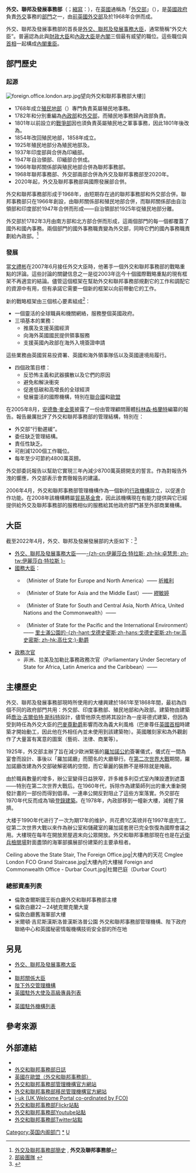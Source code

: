 {{NoteTA
|G1= PP
|G2= PoliticiansUK
|G3=UK Government
|G4=IT
|1 = zh-hans:外交、联邦和发展事务; zh-tw:外交、國協及發展事務; zh-hk:外交、聯邦及發展事務;
|2 = zh-hans:联邦; zh-tw:國協; zh-hk:聯邦;
|3 = zh-hans:帕墨斯特; zh-hk:巴麥尊;
|4=zh-cn:可持续发展; zh-hk:可持續發展; zh-tw:永續發展;
}}
{{Infobox Government agency
|agency_name     = 外交、聯邦及發展事務部
|jurisdiction    = {{UK}}
|nativename      = {{lang|en|Foreign, Commonwealth and Development Office}}
|nativename_a    = 
|nativename_r    = 
|logo            =
|logo_width      =
|logo_caption    = 外交、聯邦及發展事務部標誌
|picture         = Foreign & Commonwealth Office main building.jpg
|picture_width   = 
|picture_caption = 從[[白廳|白廳]]望向外交、聯邦及發展事務部大樓
|formed          = 1968年
|preceding1      = 
|preceding2      = 
|dissolved       = 
|superseding     = 
|headquarters    = {{ENG}}[[倫敦|倫敦]][[西敏市|西敏市]]查爾斯國王街
|coordinates     = {{coord|51|30|11|N|0|07|40|W|type:landmark|display=inline,title}}
|employees       = 
|budget          = [[£|£]]29.77億（2020-2021年）
|chief1          = [[卓慧思|卓慧思]]
|chief1_title    = [[外交、聯邦及發展事務大臣|外交、聯邦及發展事務大臣]]
|chief2          = {{le|菲臘·巴頓|Philip Barton|菲臘·巴頓爵士}}
|chief2_title    = {{le|外交事務常务次官|Permanent Under-Secretary of State for Foreign Affairs}}
|parent_agency   = 
|child1_agency   = FCDO服務
|child2_agency   = 
|website         = {{url|https://www.gov.uk/government/organisations/foreign-commonwealth-development-office|外交、聯邦及發展事務部網站}}
|footnotes       = 
}}
'''外交、聯邦及發展事務部'''（{{lang-en|Foreign, Commonwealth and Development Office}}；[[縮寫|縮寫]]：{{lang|en|FCDO}}），在[[英國|英國]]通稱為「[[外交部|外交部]]」（{{lang|en|Foreign Office}}），是[[英國政府|英國政府]]負責[[外交|外交]]事務的[[英國政府部門|部門]]之一，由[[英國外交部|前英國外交部]]及{{link-en|聯邦事務大臣|Secretary of State for Commonwealth Affairs|英聯邦事務部}}於1968年合併而成。

外交、聯邦及發展事務部的首長是[[外交、聯邦及發展事務大臣|外交、聯邦及發展事務大臣]]，通常簡稱“外交大臣”。普遍認為此與[[財政大臣_(英國)|財政大臣]]和[[內政大臣|內政大臣]]是[[英國內閣|內閣]]三個最有威望的職位。這些職位與[[英國首相|首相]]一起構成[[內閣重臣|內閣重臣]]。

== 部門歷史 ==
=== 起源 ===
[[File:foreign.office.london.arp.jpg|thumb]]望向外交和聯邦事務部大樓]]
* 1768年成立[[殖民地部|殖民地部]]（{{lang|en|Colonial Office}}）專門負責英屬殖民地事務。
* 1782年{{Link-en|英國南方部|Southern Department|南方部}}和{{Link-en|英國北方部|Northern Department|北方部}}分別重編為[[英國內政部|內政部]]和[[英國外交部|外交部]]，而殖民地事務歸內政部負責。
* 1801年以前設立的[[英國戰爭部|戰爭部]]因也須負責英屬殖民地之軍事事務，因此1801年後改為{{Link-en|英國戰爭及殖民地部|War and Colonial Office|戰爭及殖民地部}}。
* 1854年改回殖民地部，1858年成立{{Link-en|英國印度部|India Office|印度部}}。
* 1925年殖民地部分為殖民地部及{{Link-en|英國自治領部|Dominions Office|自治領部}}。
* 1937年印度部與{{Link-en|英國緬甸部|Burma Office|緬甸部}}合併為印緬部。
* 1947年自治領部、印緬部合併成{{Link-en|英國國協關係部|Commonwealth Relations Office|聯邦關係部}}。
* 1966年聯邦關係部與殖民地部合併為聯邦事務部。
* 1968年聯邦事務部、外交部兩部合併為外交及聯邦事務部至2020年。
* 2020年起，外交及聯邦事務部與國際發展部合併。
外交和聯邦事務部形成于1968年，由短期存在過的聯邦事務部和外交部合併。聯邦事務部只在1966年創設，由聯邦關係部和殖民地部合併，而聯邦關係部由自治領部和印度部於1947年合併而形成——自治領部於1925年從殖民地部分離。

外交部於1782年3月由南方部和北方部合併而形成，這兩個部門的每一個都覆蓋了國外和國內事務。兩個部門的國外事務職責變為外交部，同時它們的國內事務職責劃給內政部。<ref>[http://www.fco.gov.uk/en/about-the-fco/history-and-buildings/a-brief-history-fco/ 外交及聯邦事務部簡史] {{webarchive|url=https://web.archive.org/web/20080516232053/http://www.fco.gov.uk/en/about-the-fco/history-and-buildings/a-brief-history-fco/ |date=2008-05-16 }}, '''外交及聯邦事務部'''</ref>

=== 發展 ===
當[[文禮彬|文禮彬]]在2007年6月接任外交大臣時，他著手一個外交和聯邦事務部的戰略重點的評論。這些討論的關鍵信息之一是從2003年迄今十個國際戰略重點的現有框架不再適宜的結論。儘管這個框架在幫助外交和聯邦事務部規劃它的工作和調配它的資源中有用，但有承諾它需要一個新的框架以向前帶動它的工作。

新的戰略框架由三個核心要素組成<ref name="Note1">[http://www.number10.gov.uk/Page19564 部級團隊] {{webarchive|url=https://web.archive.org/web/20090610210322/http://www.number10.gov.uk/Page19564 |date=2009-06-10 }}</ref>：
* 一個靈活的全球職員和機關網絡，服務整個英國政府。
* 三項基本的業務：
** 推廣及支援英國經濟
** 向海外英國國民提供領事服務
** 支援英國內政部在海外入境簽證申請

這些業務由英國貿易投資署、英國和海外領事隊伍以及英國邊境局履行。

* 四個政策目標：
** 反恐怖主義和武器擴散以及它們的原因
** 避免和解決衝突
** 促進低碳和高增長的全球經濟
** 發展靈活的國際機構，特別在[[聯合國|聯合國]]和[[歐盟|歐盟]]

在2005年8月，[[安德魯·麥金萊|安德魯·麥金萊]]披露了一份由管理顧問團體[[科林森·格蘭特|科林森·格蘭特]]編纂的報告。報告嚴厲批評了外交和聯邦事務部的管理結構，特別在：
* 外交部“行動遲緩”。
* 委任缺乏管理結構。
* 責任性缺乏。
* 可削減1200個工作職位。
* 每年至少可節約4800萬英鎊。

外交部委託報告以幫助它實現三年內減少8700萬英鎊開支的誓言。作為對報告外洩的響應，外交部表示會貫徹報告的建議。

2006年4月，外交和聯邦事務部管理機構作為一個新的[[英國政府行政機構|行政機構]]設立，以促進合作功能。在2008年該機構轉屬[[貿易基金會|貿易基金會]]，因此該機構現在有能力提供與它已經提供給外交及聯邦事務部的服務相似的服務給其他政府部門甚至外部商業機構。

== 大臣 ==
截至2022年4月，外交、聯邦及發展發展部的大臣如下：<ref>{{cite web|title=Our ministers|url=https://www.gov.uk/government/organisations/foreign-commonwealth-development-office|access-date=2022-04-20|website=英國外交部官方網站|publisher=英國女王陛下政府|language=en}}</ref>
* [[外交、聯邦及發展事務大臣|外交、聯邦及發展事務大臣]]——[[伊麗莎白·特拉斯|-{zh-cn:伊麗莎白·特拉斯; zh-hk:卓慧思; zh-tw:伊麗莎白·特拉斯 }-]] {{post-nominals|country=GBR|MP}}
* [[國務大臣_(英國)|國務大臣]]：
** {{le|歐洲及北美事務國務大臣|Minister of State for Europe and North America|歐洲及北美事務國務大臣}}（Minister of State for Europe and North America）—— [[柯維立|祈維利]] {{post-nominals|country=GBR|TD|VR|MP}} 
** {{le|亞洲及中東事務國務大臣|Minister of State for Asia and the Middle East|亞洲及中東事務國務大臣}}（Minister of State for Asia and the Middle East）—— [[阿曼达·米林|繆敏婷]] {{post-nominals|country=GBR|MP}}
** {{le|中亞、南亞、東非、聯合國及聯邦事務國務大臣|Minister of State for South and Central Asia, North Africa, United Nations and the Commonwealth|中亞、南亞、東非、聯合國及聯邦事務國務大臣}}（Minister of State for South and Central Asia, North Africa, United Nations and the Commonwealth）—— {{le|塔里克·艾哈邁德|Tariq Ahmad, Baron Ahmad of Wimbledon|-{zh-hans:温布尔登的艾哈迈德勋爵; zh-hk:溫布頓的艾哈邁德勳爵; zh-tw:溫布頓的艾哈邁德勳爵;}-}}
** {{le|太平洋及國際環境事務國務大臣|Minister of State for the Pacific and the International Environment|太平洋及國際環境事務國務大臣}}（Minister of State for the Pacific and the International Environment）—— [[扎克·戈德史密斯|里士滿公園的-{zh-hant:戈德史密斯;zh-hans:戈德史密斯;zh-tw:高史密斯; zh-hk:高仕文;}-勳爵]]
* [[政務次官|政務次官]]
** 非洲、拉美及加勒比事務政務次官（Parliamentary Under Secretary of State for Africa, Latin America and the Caribbean）—— {{le|維吉·福特|Vicky Ford}} {{post-nominals|country=GBR|MP}}

== 主樓歷史 ==
外交、聯邦及發展事務部現時所使用的大樓興建於1861年至1868年間，最初為四個不同的政府部門共用：外交部、印度事務部、殖民地部和內政部。建築物由建築師[[喬治·吉爾伯特·斯科特|喬治·吉爾伯特·斯科特]]設計，儘管他原先想將其設計為一座哥德式建築，但因為受到時任為外交大臣的[[亨利·坦普爾，第三代巴麥尊子爵|巴麥尊勳爵]]影響而改為義大利風格（巴麥尊任[[英國首相|英國首相]]時建築才開始動工，因此他在外相任內並未使用到該建築物）。英國雕刻家{{le|亨利·休·阿姆斯特德|Henry Hugh Armstead}}和{{le|約翰·伯爾尼·菲利普|John Birnie Philip}}為外觀創作了大量富有寓意的圖案（藝術、法律、商業等）。

1925年，外交部主辦了旨在減少歐洲緊張的[[羅加諾公約|羅加諾公約]]簽署儀式，儀式在一間為宴會而設計、事後以「羅加諾廳」而聞名的大廳舉行。在[[第二次世界大戰|第二次世界大戰]]期間，羅加諾廳改建為外交部破解密碼的空間，而它華麗的裝飾不是移除就是掩蔽。

由於職員數量的增多，辦公室變得日益狹窄，許多維多利亞式室內陳設遭到遮蓋——特別在第二次世界大戰后。在1960年代，拆除作為建築師{{le|萊斯利·馬丁|Leslie Martin|萊斯利·馬丁爵士}}列出的重大重新開發計畫的一部份而得到倡導。一連串公開反對阻止了這些方案落實。外交部在1970年代反而成為1級[[登錄建築|登錄建築]]。在1978年，內政部移到一幢新大樓，減輕了擁擠。

大楼于1990年代进行了一次为期17年的维护，共花费1亿英镑并在1997年底完工。從第二次世界大戰以來作為辦公室和儲藏室的羅加諾套房已完全恢復為國際會議之用。大樓現在每年在開放房屋週末向公眾開放。外交和聯邦事務部現在也是在[[近衛兵檢閱場|近衛兵檢閱場]]對面盡頭的海軍部擴展部份建築的主要承租者。

<gallery>
Ceiling above the State Stair, The Foreign Office.jpg|大樓內的天花
Cmglee London FCO Grand Staircase.jpg|大樓內的大樓梯
Foreign and Commonwealth Office - Durbar Court.jpg|杜爾巴庭（Durbar Court）
</gallery>

=== 總部資產列表 ===
* 倫敦查爾斯國王街白廳外交和聯邦事務部主樓
* 倫敦白廳22－24號克爾克蘭大廈
* 倫敦白廳舊海軍部大樓
* 米爾頓·吉尼斯漢斯洛普漢斯洛普公園 外交和聯邦事務部管理機構、陛下政府聯絡中心和英國秘密情報機構技術安全部的所在地

== 另見 ==
{{Portal box|英國|國際關係}}
* [[外交、聯邦及發展事務大臣|外交、聯邦及發展事務大臣]]
* {{link-en|聯邦事務大臣|Secretary of State for Commonwealth Affairs|}}
* [[大英國協關係大臣|聯邦關係大臣]]
* [[陛下外交管理機構|陛下外交管理機構]]
* [[英國駐外大使及高級專員列表|英國駐外大使及高級專員列表]]
* {{link-en|國際發展部|Department for International Development|}}
* [[英國駐外機構列表|英國駐外機構列表]]

== 參考來源 ==
{{Reflist}}

== 外部連結 ==
* {{Official|https://www.gov.uk/government/organisations/foreign-commonwealth-office|官方網站}}
* [http://www.informationen-reise.de/ 外交和聯邦事務部日誌]
* [https://web.archive.org/web/20080820090615/http://www.europe.gov.uk/ 英國在歐盟（外交和聯邦事務部）]
* [http://www.fcoservices.gov.uk 外交和聯邦事務部管理機構官方網站]
* [https://web.archive.org/web/20080705120351/http://www.ukvisas.gov.uk./ 外交和聯邦事務部移民管理機構官方網站]
* [http://www.i-uk.com i-uk (UK Welcome Portal co-ordinated by FCO)]
* [http://www.flickr.com/photos/foreignoffice/ 外交和聯邦事務部Flickr站點]
* [http://uk.youtube.com/profile?user=ukforeignoffice 外交和聯邦事務部Youtube站點]
* [https://web.archive.org/web/20091103040900/http://www.fco.gov.uk/en/twitter/ 外交和聯邦事務部Twitter站點]

{{英國政府部門|nocat}}
{{唐宁街}}
{{欧洲题目|外交部}}
{{Authority control}}

[[Category:英国内阁部门|Category:英国内阁部门]]
[[Category:英國外交及聯邦事務部|*]]
[[Category:各国外交部门|U]]